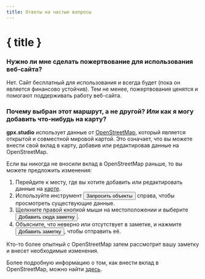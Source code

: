 ```yaml
---
title: Ответы на частые вопросы
---
```


<script>
</script>

# { title }

### Нужно ли мне сделать пожертвование для использования веб-сайта?

Нет.
Сайт бесплатный для использования и всегда будет (пока он является финансово устойчив).
Тем не менее, пожертвования ценятся и помогают поддерживать работу веб-сайта.

### Почему выбран этот маршрут, а не другой? _Или_ как я могу добавить что-нибудь на карту?

**gpx.studio** использует данные от <a href="https://www.openstreetmap.org/" target="_blank">OpenStreetMap</a>, который является открытой и совместной мировой картой.
Это означает, что вы можете внести свой вклад в карту, добавив или редактировав данные на OpenStreetMap.

Если вы никогда не вносили вклад в OpenStreetMap раньше, то вы можете предложить изменения:

1. Перейдите к месту, где вы хотите добавить или редактировать данные на <a href="https://www.openstreetmap.org/" target="_blank">карте</a>.
2. Используйте инструмент <button>Запросить объекты</button> справа, чтобы просмотреть существующие данные.
3. Щелкните правой кнопкой мыши на местоположении и выберите <button> Добавить сюда заметку </button>.
4. Объясните, что неверно или отсутствует в заметке, и нажмите <button>Добавить заметку</button>, чтобы отправить её.

Кто-то более опытный с OpenStreetMap затем рассмотрит вашу заметку и внесет необходимые изменения.

<DocsNote>

Более подробную информацию о том, как внести вклад в OpenStreetMap, можно найти <a href="https://wiki.openstreetmap.org/wiki/How_to_contribute" target="_blank">здесь</a>.

</DocsNote>
